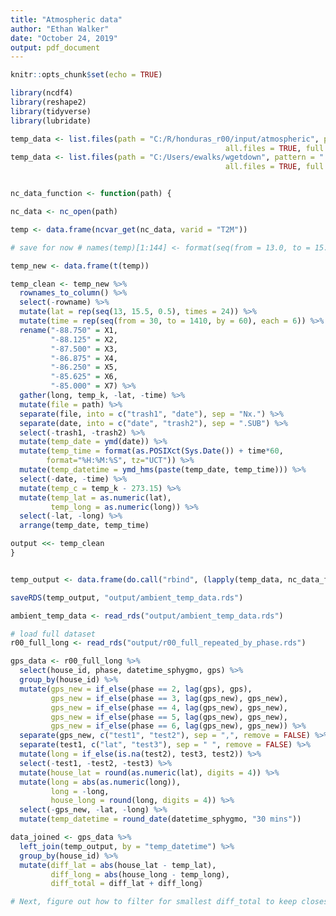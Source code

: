 ```yaml
---
title: "Atmospheric data"
author: "Ethan Walker"
date: "October 24, 2019"
output: pdf_document
---
```


```r
knitr::opts_chunk$set(echo = TRUE)
```

```r
library(ncdf4)
library(reshape2)
library(tidyverse)
library(lubridate)
```

```r
temp_data <- list.files(path = "C:/R/honduras_r00/input/atmospheric", pattern = ".nc",
                                                all.files = TRUE, full.names = TRUE)
temp_data <- list.files(path = "C:/Users/ewalks/wgetdown", pattern = ".nc",
                                                all.files = TRUE, full.names = TRUE)


nc_data_function <- function(path) {

nc_data <- nc_open(path)

temp <- data.frame(ncvar_get(nc_data, varid = "T2M"))

# save for now # names(temp)[1:144] <- format(seq(from = 13.0, to = 15.5, by = 0.5))

temp_new <- data.frame(t(temp))

temp_clean <- temp_new %>%
  rownames_to_column() %>% 
  select(-rowname) %>% 
  mutate(lat = rep(seq(13, 15.5, 0.5), times = 24)) %>% 
  mutate(time = rep(seq(from = 30, to = 1410, by = 60), each = 6)) %>% 
  rename("-88.750" = X1,
         "-88.125" = X2,
         "-87.500" = X3,
         "-86.875" = X4,
         "-86.250" = X5,
         "-85.625" = X6,
         "-85.000" = X7) %>% 
  gather(long, temp_k, -lat, -time) %>% 
  mutate(file = path) %>% 
  separate(file, into = c("trash1", "date"), sep = "Nx.") %>% 
  separate(date, into = c("date", "trash2"), sep = ".SUB") %>% 
  select(-trash1, -trash2) %>% 
  mutate(temp_date = ymd(date)) %>% 
  mutate(temp_time = format(as.POSIXct(Sys.Date()) + time*60,
        format="%H:%M:%S", tz="UCT")) %>% 
  mutate(temp_datetime = ymd_hms(paste(temp_date, temp_time))) %>% 
  select(-date, -time) %>% 
  mutate(temp_c = temp_k - 273.15) %>% 
  mutate(temp_lat = as.numeric(lat),
         temp_long = as.numeric(long)) %>% 
  select(-lat, -long) %>% 
  arrange(temp_date, temp_time)

output <<- temp_clean
}


temp_output <- data.frame(do.call("rbind", (lapply(temp_data, nc_data_function))))

saveRDS(temp_output, "output/ambient_temp_data.rds")

ambient_temp_data <- read_rds("output/ambient_temp_data.rds")
```

```r
# load full dataset
r00_full_long <- read_rds("output/r00_full_repeated_by_phase.rds")

gps_data <- r00_full_long %>% 
  select(house_id, phase, datetime_sphygmo, gps) %>% 
  group_by(house_id) %>% 
  mutate(gps_new = if_else(phase == 2, lag(gps), gps),
         gps_new = if_else(phase == 3, lag(gps_new), gps_new),
         gps_new = if_else(phase == 4, lag(gps_new), gps_new),
         gps_new = if_else(phase == 5, lag(gps_new), gps_new),
         gps_new = if_else(phase == 6, lag(gps_new), gps_new)) %>% 
  separate(gps_new, c("test1", "test2"), sep = ",", remove = FALSE) %>% 
  separate(test1, c("lat", "test3"), sep = " ", remove = FALSE) %>% 
  mutate(long = if_else(is.na(test2), test3, test2)) %>% 
  select(-test1, -test2, -test3) %>% 
  mutate(house_lat = round(as.numeric(lat), digits = 4)) %>% 
  mutate(long = abs(as.numeric(long)),
         long = -long,
         house_long = round(long, digits = 4)) %>% 
  select(-gps_new, -lat, -long) %>% 
  mutate(temp_datetime = round_date(datetime_sphygmo, "30 mins"))

data_joined <- gps_data %>% 
  left_join(temp_output, by = "temp_datetime") %>% 
  group_by(house_id) %>% 
  mutate(diff_lat = abs(house_lat - temp_lat),
         diff_long = abs(house_long - temp_long),
         diff_total = diff_lat + diff_long) 

# Next, figure out how to filter for smallest diff_total to keep closest lat/long
```

